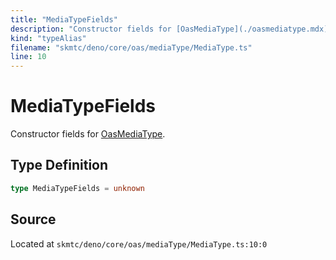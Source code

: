 ```yaml
---
title: "MediaTypeFields"
description: "Constructor fields for [OasMediaType](./oasmediatype.mdx)."
kind: "typeAlias"
filename: "skmtc/deno/core/oas/mediaType/MediaType.ts"
line: 10
---
```


# MediaTypeFields

Constructor fields for [OasMediaType](./oasmediatype.mdx).

## Type Definition

```typescript
type MediaTypeFields = unknown
```

## Source

Located at `skmtc/deno/core/oas/mediaType/MediaType.ts:10:0`
